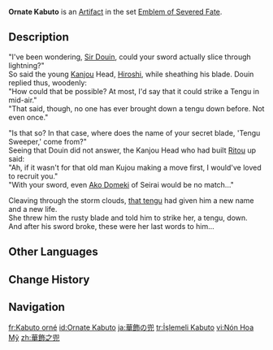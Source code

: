 {{Artifact Infobox
|image = Item Ornate Kabuto.png
|set   = Emblem of Severed Fate
|piece = Circlet of Logos
}}
{{Description|A sturdy and hard helmet worn as armor by a noble samurai.}}
'''Ornate Kabuto''' is an [[Artifact]] in the set [[Emblem of Severed Fate]].

==Description==
"I've been wondering, [[Iwakura Michihiro|Sir Douin]], could your sword actually slice through lightning?"<br>So said the young [[Kanjou Commission|Kanjou]] Head, [[Hiiragi Hiroshi|Hiroshi]], while sheathing his blade. Douin replied thus, woodenly:<br>"How could that be possible? At most, I'd say that it could strike a Tengu in mid-air."<br>"That said, though, no one has ever brought down a tengu down before. Not even once."

"Is that so? In that case, where does the name of your secret blade, 'Tengu Sweeper,' come from?"<br>Seeing that Douin did not answer, the Kanjou Head who had built [[Ritou]] up said:<br>"Ah, if it wasn't for that old man Kujou making a move first, I would've loved to recruit you."<br>"With your sword, even [[Ako Domeki]] of Seirai would be no match..."

Cleaving through the storm clouds, [[Teruyo|that tengu]] had given him a new name and a new life.<br>She threw him the rusty blade and told him to strike her, a tengu, down.<br>And after his sword broke, these were her last words to him...

==Other Languages==
{{Other Languages
|en       = Ornate {{w|Kabuto}}
|zhs      = 华饰之兜
|zhs_rm   = Huá Shì zhī Dōu
|zht      = 華飾之兜
|zht_rm   = Huá Shì zhī Dōu
|zh_tl    = 
|ja       = 華飾の兜
|ja_rm    = Kashoku no Kabuto
|ja_tl    = Ornamental Kabuto
|ko       = 화려한 투구
|ko_tl    = Splendid Helmet
|es       = Casco Ornamentado
|es_tl    = Ornamented Helmet
|fr       = Kabuto orné
|fr_tl    = Ornamented Kabuto
|ru       = Украшенный кабуто
|ru_tl    = Adorned Kabuto
|th       = Ornate Kabuto
|vi       = Nón Hoa Mỹ
|vi_tl    = 
|de       = Verzierter Helm
|de_tl    = Ornate Helmet
|id       = Ornate Kabuto
|pt       = Capacete Ornamentado
|pt_tl    = 
|tr       = İşlemeli Kabuto
|tr_tl    = Embroided Kabuto
|it       = Kabuto decorato
|it_tl    = Decorated Kabuto
}}

==Change History==
{{Change History|2.0}}

==Navigation==
{{Artifact Set Navbox|Emblem of Severed Fate}}

[[fr:Kabuto orné]]
[[id:Ornate Kabuto]]
[[ja:華飾の兜]]
[[tr:İşlemeli Kabuto]]
[[vi:Nón Hoa Mỹ]]
[[zh:華飾之兜]]